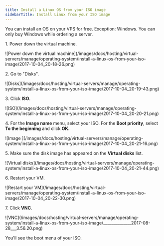 ---
title: Install a Linux OS from your ISO image
sidebarTitle: Install Linux from your ISO image
---

You can install an OS on your VPS for free. Exception: Windows. You can only buy Windows while ordering a server.

1\. Power down the virtual machine.


<Frame>![Power down the virtual machine](/images/docs/hosting/virtual-servers/manage/operating-system/install-a-linux-os-from-your-iso-image/2017-10-04_20-18-26.png)</Frame>



2\. Go to "Disks".


<Frame>![Disks](/images/docs/hosting/virtual-servers/manage/operating-system/install-a-linux-os-from-your-iso-image/2017-10-04_20-19-43.png)</Frame>



3\. Click **ISO**.


<Frame>![ISO](/images/docs/hosting/virtual-servers/manage/operating-system/install-a-linux-os-from-your-iso-image/2017-10-04_20-20-21.png)</Frame>



4\. For the **Image name** menu, select your ISO. For the **Boot priority**, select **To the beginning** and click **OK.**


<Frame>![Image ](/images/docs/hosting/virtual-servers/manage/operating-system/install-a-linux-os-from-your-iso-image/2017-10-04_20-21-16.png)</Frame>



5\. Make sure the disk image has appeared on the **Virtual disks** list.


<Frame>![Virtual disks](/images/docs/hosting/virtual-servers/manage/operating-system/install-a-linux-os-from-your-iso-image/2017-10-04_20-21-44.png)</Frame>



6\. Restart your VM.


<Frame>![Restart your VM](/images/docs/hosting/virtual-servers/manage/operating-system/install-a-linux-os-from-your-iso-image/2017-10-04_20-22-30.png)</Frame>



7\. Click **VNC**.


<Frame>![VNC](/images/docs/hosting/virtual-servers/manage/operating-system/install-a-linux-os-from-your-iso-image/______________2017-08-28___3.56.20.png)</Frame>



You'll see the boot menu of your ISO.